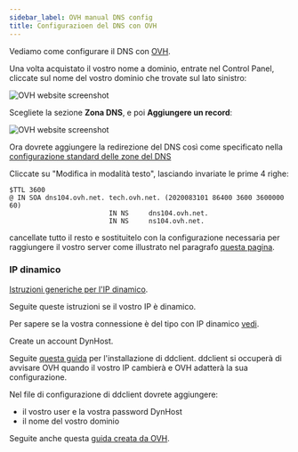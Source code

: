 ```yaml
---
sidebar_label: OVH manual DNS config
title: Configurazioen del DNS con OVH
---
```


Vediamo come configurare il DNS con [OVH](http://www.ovh.com).

Una volta acquistato il vostro nome a dominio, entrate nel Control Panel, cliccate sul nome del vostro dominio che trovate sul lato sinistro:

![OVH website screenshot](/img/providers/ovh_control_panel.png?resize=800)

Scegliete la sezione **Zona DNS**, e poi **Aggiungere un record**:

![OVH website screenshot](/img/providers/ovh_dns_zone.png?resize=800)

Ora dovrete aggiungere la redirezione del DNS così come specificato nella [configurazione standard delle zone del DNS](/admin/get_started/post_install/dns_config)

Cliccate su "Modifica in modalità testo", lasciando invariate le prime 4 righe:

```text
$TTL 3600
@ IN SOA dns104.ovh.net. tech.ovh.net. (2020083101 86400 3600 3600000 60)
                         IN NS     dns104.ovh.net.
                         IN NS     ns104.ovh.net.
```

cancellate tutto il resto e sostituitelo con la configurazione necessaria per raggiungere il vostro server come illustrato nel paragrafo [questa pagina](/admin/get_started/post_install/dns_config).

### IP dinamico

[Istruzioni generiche per l'IP dinamico](/admin/tutorials/domains/dns_dynamicip).

Seguite queste istruzioni se il vostro IP è dinamico.

Per sapere se la vostra connessione è del tipo con IP dinamico [vedi](/admin/self_hosting/providers/isp/).

Create un account DynHost.

Seguite [questa guida](http://blog.developpez.com/brutus/p6316/ubuntu/configurer_dynhost_ovh_avec_ddclient) per l'installazione di ddclient.
ddclient si occuperà di avvisare OVH quando il vostro IP cambierà e OVH adatterà la sua configurazione.

Nel file di configurazione di ddclient dovrete aggiungere:

- il vostro user e la vostra password DynHost
- il nome del vostro dominio

Seguite anche questa [guida creata da OVH](https://docs.ovh.com/fr/fr/web/domains/utilisation-dynhost/).
